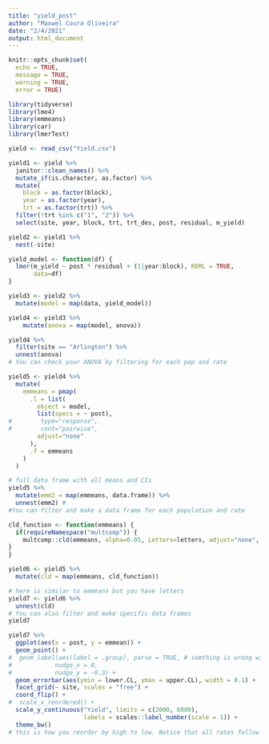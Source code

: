 ```yaml
---
title: "yield_post"
author: "Maxwel Coura Oliveira"
date: "2/4/2021"
output: html_document
---
```



```r
knitr::opts_chunk$set(
  echo = TRUE,
  message = TRUE,
  warning = TRUE,
  error = TRUE)
```


```r
library(tidyverse)
library(lme4)
library(emmeans)
library(car)
library(lmerTest)
```


```r
yield <- read_csv("Yield.csv") 
```



```r
yield1 <- yield %>% 
  janitor::clean_names() %>% 
  mutate_if(is.character, as.factor) %>% 
  mutate(
    block = as.factor(block),
    year = as.factor(year),
    trt = as.factor(trt)) %>% 
  filter(!trt %in% c("1", "2")) %>% 
  select(site, year, block, trt, trt_des, post, residual, m_yield)
```

```r
yield2 <- yield1 %>% 
  nest(-site)
```


  
```r
yield_model <- function(df) {
  lmer(m_yield ~ post * residual + (1|year:block), REML = TRUE,
       data=df)
}
```


```r
yield3 <- yield2 %>% 
  mutate(model = map(data, yield_model))
```


```r
yield4 <- yield3 %>% 
    mutate(anova = map(model, anova))
```


```r
yield4 %>% 
  filter(site == "Arlington") %>% 
  unnest(anova)
# You can check your ANOVA by filtering for each pop and rate
```




```r
yield5 <- yield4 %>% 
  mutate(
    emmeans = pmap(
      .l = list(
        object = model, 
        list(specs = ~ post),
#        type="response",
#        cont="pairwise", 
        adjust="none"
      ),
      .f = emmeans
    )
  ) 
```

```r
# full data frame with all means and CIs 
yield5 %>% 
  mutate(emm2 = map(emmeans, data.frame)) %>% 
  unnest(emm2) #
#You can filter and make a data frame for each population and rate
```


```r
cld_function <- function(emmeans) {
  if(requireNamespace("multcomp")) {
    multcomp::cld(emmeans, alpha=0.05, Letters=letters, adjust="none", reversed = TRUE)
}
}
```


```r
yield6 <- yield5 %>% 
  mutate(cld = map(emmeans, cld_function))
```


```r
# here is similar to emmeans but you have letters
yield7 <- yield6 %>% 
  unnest(cld)
# You can also filter and make specific data frames
yield7
```

```r
yield7 %>% 
  ggplot(aes(x = post, y = emmean)) +
  geom_point() +
#  geom_label(aes(label = .group), parse = TRUE, # somthing is wrong with geom_text
#            nudge_x = 0,
#            nudge_y = -0.3) +
  geom_errorbar(aes(ymin = lower.CL, ymax = upper.CL), width = 0.1) +
  facet_grid(~ site, scales = "free") +
  coord_flip() +
#  scale_x_reordered() +
  scale_y_continuous("Yield", limits = c(2000, 6000),
                     labels = scales::label_number(scale = 1)) +
  theme_bw()
# this is how you reorder by high to low. Notice that all rates follow same pattern.
```